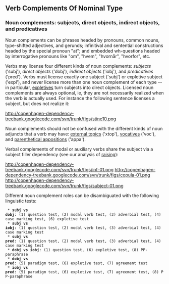 ==  Verb Complements Of Nominal Type ==

=== Noun complements: subjects, direct objects, indirect objects, and predicatives ===

Noun complements can be phrases headed by pronouns, common nouns, type-shifted adjectives, and gerunds; infinitival and sentential constructions headed by the special pronoun "at"; and embedded wh-questions headed by interrogative pronouns like "om", "hvem", "hvornår", "hvorfor", etc.

Verbs may license four different kinds of noun complements: ''subjects'' ('subj'), ''direct objects'' ('dobj'), ''indirect objects'' ('iobj'), and ''predicatives'' ('pred'). Verbs must license exactly one subject ('subj') or expletive subject ('expl'), and never license more than one noun complement of each type -- in particular, [http://copenhagen-dependency-treebank.googlecode.com/svn/trunk/#_expl expletives] turn subjects into direct objects. Licensed noun complements are always optional, ie, they are not necessarily realized when the verb is actually used.  For instance the following sentence licenses a subject, but does not realize it:

http://copenhagen-dependency-treebank.googlecode.com/svn/trunk/figs/stine10.png

Noun complements should not be confused with the different kinds of noun adjuncts that a verb may have: [http://copenhagen-dependency-treebank.googlecode.com/svn/trunk/#_xtop external topics] ('xtop'), [http://copenhagen-dependency-treebank.googlecode.com/svn/trunk/#_voc vocatives] ('voc'), and [http://copenhagen-dependency-treebank.googlecode.com/svn/trunk/nounsT.html#_appaV parenthetical appositions] ('appa').

Verbal complements of modal or auxiliary verbs share the subject via a subject filler dependency (see our analysis of [http://copenhagen-dependency-treebank.googlecode.com/svn/trunk/#raising raising]):

http://copenhagen-dependency-treebank.googlecode.com/svn/trunk/figs/inf-01.png http://copenhagen-dependency-treebank.googlecode.com/svn/trunk/figs/copula-01.png http://copenhagen-dependency-treebank.googlecode.com/svn/trunk/figs/subject-01.png

Different noun complement roles can be disambiguated with the following linguistic tests:

  * '''subj vs dobj''': (1) question test, (2) modal verb test, (3) adverbial test, (4) case marking test, (6) expletive test
  * '''subj vs iobj''': (1) question test, (2) modal verb test, (3) adverbial test, (4) case marking test
  * '''subj vs pred''': (1) question test, (2) modal verb test, (3) adverbial test, (4) case marking test
  * '''dobj vs iobj''': (1) question test, (6) expletive test, (8) PP-paraphrase
  * '''dobj vs pred''': (5) paradigm test, (6) expletive test, (7) agreement test
  * '''iobj vs pred''': (5) paradigm test, (6) expletive test, (7) agreement test, (8) PP-paraphrase

